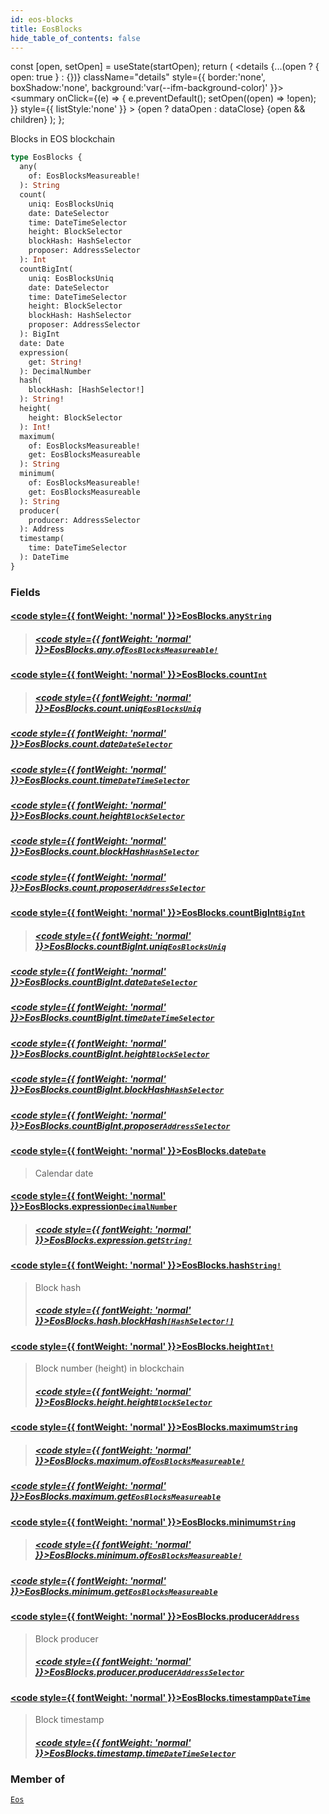 ```yaml
---
id: eos-blocks
title: EosBlocks
hide_table_of_contents: false
---
```







  const [open, setOpen] = useState(startOpen);
  return (
    <details {...(open ? { open: true } : {})} className="details" style={{ border:'none', boxShadow:'none', background:'var(--ifm-background-color)' }}>
      <summary
        onClick={(e) => {
          e.preventDefault();
          setOpen((open) => !open);
        }}
        style={{ listStyle:'none' }}
      >
      {open ? dataOpen : dataClose}
      </summary>
      {open && children}
    </details>
  );
};








Blocks in EOS blockchain


```graphql
type EosBlocks {
  any(
    of: EosBlocksMeasureable!
  ): String
  count(
    uniq: EosBlocksUniq
    date: DateSelector
    time: DateTimeSelector
    height: BlockSelector
    blockHash: HashSelector
    proposer: AddressSelector
  ): Int
  countBigInt(
    uniq: EosBlocksUniq
    date: DateSelector
    time: DateTimeSelector
    height: BlockSelector
    blockHash: HashSelector
    proposer: AddressSelector
  ): BigInt
  date: Date
  expression(
    get: String!
  ): DecimalNumber
  hash(
    blockHash: [HashSelector!]
  ): String!
  height(
    height: BlockSelector
  ): Int!
  maximum(
    of: EosBlocksMeasureable!
    get: EosBlocksMeasureable
  ): String
  minimum(
    of: EosBlocksMeasureable!
    get: EosBlocksMeasureable
  ): String
  producer(
    producer: AddressSelector
  ): Address
  timestamp(
    time: DateTimeSelector
  ): DateTime
}
```




### Fields

#### [<code style={{ fontWeight: 'normal' }}>EosBlocks.<b>any</b></code>](#)<Bullet />[`String`](/docs/graphql-reference/scalars/string) <Badge class="badge badge--secondary" text="scalar"/> 
> 
> 
> 
> ##### [<code style={{ fontWeight: 'normal' }}>EosBlocks.any.<b>of</b></code>](#)<Bullet />[`EosBlocksMeasureable!`](/docs/graphql-reference/enums/eos-blocks-measureable) <Badge class="badge badge--secondary" text="non-null"/> <Badge class="badge badge--secondary" text="enum"/> 
> 
> 
> 
> 

#### [<code style={{ fontWeight: 'normal' }}>EosBlocks.<b>count</b></code>](#)<Bullet />[`Int`](/docs/graphql-reference/scalars/int) <Badge class="badge badge--secondary" text="scalar"/> 
> 
> 
> 
> ##### [<code style={{ fontWeight: 'normal' }}>EosBlocks.count.<b>uniq</b></code>](#)<Bullet />[`EosBlocksUniq`](/docs/graphql-reference/enums/eos-blocks-uniq) <Badge class="badge badge--secondary" text="enum"/> 
> 
> 
> 
> 

##### [<code style={{ fontWeight: 'normal' }}>EosBlocks.count.<b>date</b></code>](#)<Bullet />[`DateSelector`](/docs/graphql-reference/inputs/date-selector) <Badge class="badge badge--secondary" text="input"/> 
> 
> 
> 
> 

##### [<code style={{ fontWeight: 'normal' }}>EosBlocks.count.<b>time</b></code>](#)<Bullet />[`DateTimeSelector`](/docs/graphql-reference/inputs/date-time-selector) <Badge class="badge badge--secondary" text="input"/> 
> 
> 
> 
> 

##### [<code style={{ fontWeight: 'normal' }}>EosBlocks.count.<b>height</b></code>](#)<Bullet />[`BlockSelector`](/docs/graphql-reference/inputs/block-selector) <Badge class="badge badge--secondary" text="input"/> 
> 
> 
> 
> 

##### [<code style={{ fontWeight: 'normal' }}>EosBlocks.count.<b>blockHash</b></code>](#)<Bullet />[`HashSelector`](/docs/graphql-reference/inputs/hash-selector) <Badge class="badge badge--secondary" text="input"/> 
> 
> 
> 
> 

##### [<code style={{ fontWeight: 'normal' }}>EosBlocks.count.<b>proposer</b></code>](#)<Bullet />[`AddressSelector`](/docs/graphql-reference/inputs/address-selector) <Badge class="badge badge--secondary" text="input"/> 
> 
> 
> 
> 

#### [<code style={{ fontWeight: 'normal' }}>EosBlocks.<b>countBigInt</b></code>](#)<Bullet />[`BigInt`](/docs/graphql-reference/scalars/big-int) <Badge class="badge badge--secondary" text="scalar"/> 
> 
> 
> 
> ##### [<code style={{ fontWeight: 'normal' }}>EosBlocks.countBigInt.<b>uniq</b></code>](#)<Bullet />[`EosBlocksUniq`](/docs/graphql-reference/enums/eos-blocks-uniq) <Badge class="badge badge--secondary" text="enum"/> 
> 
> 
> 
> 

##### [<code style={{ fontWeight: 'normal' }}>EosBlocks.countBigInt.<b>date</b></code>](#)<Bullet />[`DateSelector`](/docs/graphql-reference/inputs/date-selector) <Badge class="badge badge--secondary" text="input"/> 
> 
> 
> 
> 

##### [<code style={{ fontWeight: 'normal' }}>EosBlocks.countBigInt.<b>time</b></code>](#)<Bullet />[`DateTimeSelector`](/docs/graphql-reference/inputs/date-time-selector) <Badge class="badge badge--secondary" text="input"/> 
> 
> 
> 
> 

##### [<code style={{ fontWeight: 'normal' }}>EosBlocks.countBigInt.<b>height</b></code>](#)<Bullet />[`BlockSelector`](/docs/graphql-reference/inputs/block-selector) <Badge class="badge badge--secondary" text="input"/> 
> 
> 
> 
> 

##### [<code style={{ fontWeight: 'normal' }}>EosBlocks.countBigInt.<b>blockHash</b></code>](#)<Bullet />[`HashSelector`](/docs/graphql-reference/inputs/hash-selector) <Badge class="badge badge--secondary" text="input"/> 
> 
> 
> 
> 

##### [<code style={{ fontWeight: 'normal' }}>EosBlocks.countBigInt.<b>proposer</b></code>](#)<Bullet />[`AddressSelector`](/docs/graphql-reference/inputs/address-selector) <Badge class="badge badge--secondary" text="input"/> 
> 
> 
> 
> 

#### [<code style={{ fontWeight: 'normal' }}>EosBlocks.<b>date</b></code>](#)<Bullet />[`Date`](/docs/graphql-reference/objects/date) <Badge class="badge badge--secondary" text="object"/> 
> 
> 
> Calendar date
> 

#### [<code style={{ fontWeight: 'normal' }}>EosBlocks.<b>expression</b></code>](#)<Bullet />[`DecimalNumber`](/docs/graphql-reference/scalars/decimal-number) <Badge class="badge badge--secondary" text="scalar"/> 
> 
> 
> 
> ##### [<code style={{ fontWeight: 'normal' }}>EosBlocks.expression.<b>get</b></code>](#)<Bullet />[`String!`](/docs/graphql-reference/scalars/string) <Badge class="badge badge--secondary" text="non-null"/> <Badge class="badge badge--secondary" text="scalar"/> 
> 
> 
> 
> 

#### [<code style={{ fontWeight: 'normal' }}>EosBlocks.<b>hash</b></code>](#)<Bullet />[`String!`](/docs/graphql-reference/scalars/string) <Badge class="badge badge--secondary" text="non-null"/> <Badge class="badge badge--secondary" text="scalar"/> 
> 
> 
> Block hash
> ##### [<code style={{ fontWeight: 'normal' }}>EosBlocks.hash.<b>blockHash</b></code>](#)<Bullet />[`[HashSelector!]`](/docs/graphql-reference/inputs/hash-selector) <Badge class="badge badge--secondary" text="list"/> <Badge class="badge badge--secondary" text="input"/> 
> 
> 
> 
> 

#### [<code style={{ fontWeight: 'normal' }}>EosBlocks.<b>height</b></code>](#)<Bullet />[`Int!`](/docs/graphql-reference/scalars/int) <Badge class="badge badge--secondary" text="non-null"/> <Badge class="badge badge--secondary" text="scalar"/> 
> 
> 
> Block number (height) in blockchain
> ##### [<code style={{ fontWeight: 'normal' }}>EosBlocks.height.<b>height</b></code>](#)<Bullet />[`BlockSelector`](/docs/graphql-reference/inputs/block-selector) <Badge class="badge badge--secondary" text="input"/> 
> 
> 
> 
> 

#### [<code style={{ fontWeight: 'normal' }}>EosBlocks.<b>maximum</b></code>](#)<Bullet />[`String`](/docs/graphql-reference/scalars/string) <Badge class="badge badge--secondary" text="scalar"/> 
> 
> 
> 
> ##### [<code style={{ fontWeight: 'normal' }}>EosBlocks.maximum.<b>of</b></code>](#)<Bullet />[`EosBlocksMeasureable!`](/docs/graphql-reference/enums/eos-blocks-measureable) <Badge class="badge badge--secondary" text="non-null"/> <Badge class="badge badge--secondary" text="enum"/> 
> 
> 
> 
> 

##### [<code style={{ fontWeight: 'normal' }}>EosBlocks.maximum.<b>get</b></code>](#)<Bullet />[`EosBlocksMeasureable`](/docs/graphql-reference/enums/eos-blocks-measureable) <Badge class="badge badge--secondary" text="enum"/> 
> 
> 
> 
> 

#### [<code style={{ fontWeight: 'normal' }}>EosBlocks.<b>minimum</b></code>](#)<Bullet />[`String`](/docs/graphql-reference/scalars/string) <Badge class="badge badge--secondary" text="scalar"/> 
> 
> 
> 
> ##### [<code style={{ fontWeight: 'normal' }}>EosBlocks.minimum.<b>of</b></code>](#)<Bullet />[`EosBlocksMeasureable!`](/docs/graphql-reference/enums/eos-blocks-measureable) <Badge class="badge badge--secondary" text="non-null"/> <Badge class="badge badge--secondary" text="enum"/> 
> 
> 
> 
> 

##### [<code style={{ fontWeight: 'normal' }}>EosBlocks.minimum.<b>get</b></code>](#)<Bullet />[`EosBlocksMeasureable`](/docs/graphql-reference/enums/eos-blocks-measureable) <Badge class="badge badge--secondary" text="enum"/> 
> 
> 
> 
> 

#### [<code style={{ fontWeight: 'normal' }}>EosBlocks.<b>producer</b></code>](#)<Bullet />[`Address`](/docs/graphql-reference/objects/address) <Badge class="badge badge--secondary" text="object"/> 
> 
> 
> Block producer
> ##### [<code style={{ fontWeight: 'normal' }}>EosBlocks.producer.<b>producer</b></code>](#)<Bullet />[`AddressSelector`](/docs/graphql-reference/inputs/address-selector) <Badge class="badge badge--secondary" text="input"/> 
> 
> 
> 
> 

#### [<code style={{ fontWeight: 'normal' }}>EosBlocks.<b>timestamp</b></code>](#)<Bullet />[`DateTime`](/docs/graphql-reference/objects/date-time) <Badge class="badge badge--secondary" text="object"/> 
> 
> 
> Block timestamp
> ##### [<code style={{ fontWeight: 'normal' }}>EosBlocks.timestamp.<b>time</b></code>](#)<Bullet />[`DateTimeSelector`](/docs/graphql-reference/inputs/date-time-selector) <Badge class="badge badge--secondary" text="input"/> 
> 
> 
> 
> 



### Member of

[`Eos`](/docs/graphql-reference/objects/eos)  <Badge class="secondary" text="object"/>

